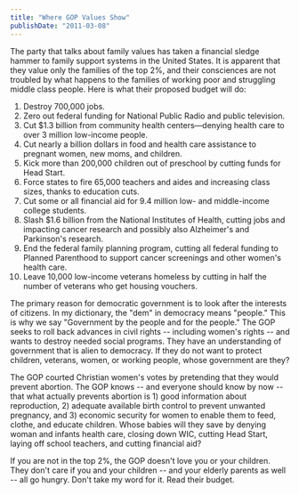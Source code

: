 ```yaml
---
title: "Where GOP Values Show"
publishDate: "2011-03-08"
---
```


The party that talks about family values has taken a financial sledge hammer to family support systems in the United States. It is apparent that they value only the families of the top 2%, and their consciences are not troubled by what happens to the families of working poor and struggling middle class people. Here is what their proposed budget will do:

1. Destroy 700,000 jobs.
2. Zero out federal funding for National Public Radio and public television.
3. Cut $1.3 billion from community health centers—denying health care to over 3 million low-income people.
4. Cut nearly a billion dollars in food and health care assistance to pregnant women, new moms, and children.
5. Kick more than 200,000 children out of preschool by cutting funds for Head Start.
6. Force states to fire 65,000 teachers and aides and increasing class sizes, thanks to education cuts.
7. Cut some or all financial aid for 9.4 million low- and middle-income college students.
8. Slash $1.6 billion from the National Institutes of Health, cutting jobs and impacting cancer research and possibly also Alzheimer's and Parkinson's research.
9. End the federal family planning program, cutting all federal funding to Planned Parenthood to support cancer screenings and other women's health care.
10. Leave 10,000 low-income veterans homeless by cutting in half the number of veterans who get housing vouchers.

The primary reason for democratic government is to look after the interests of citizens. In my dictionary, the "dem" in democracy means "people." This is why we say "Government by the people and for the people." The GOP seeks to roll back advances in civil rights -- including women's rights -- and wants to destroy needed social programs. They have an understanding of government that is alien to democracy. If they do not want to protect children, veterans, women, or working people, whose government are they?

The GOP courted Christian women's votes by pretending that they would prevent abortion. The GOP knows -- and everyone should know by now -- that what actually prevents abortion is 1) good information about reproduction, 2) adequate available birth control to prevent unwanted pregnancy, and 3) economic security for women to enable them to feed, clothe, and educate children. Whose babies will they save by denying woman and infants health care, closing down WIC, cutting Head Start, laying off school teachers, and cutting financial aid?

If you are not in the top 2%, the GOP doesn't love you or your children. They don't care if you and your children -- and your elderly parents as well -- all go hungry. Don't take my word for it. Read their budget.
